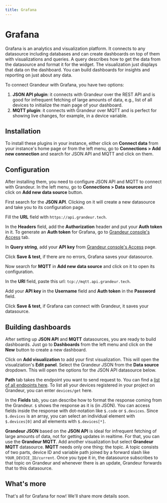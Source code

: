 ```yaml
---
title: Grafana
---
```


# Grafana

Grafana is an analytics and visualization platform. It connects to any datasource including databases and can create dashboards on top of them with visualizations and queries. A query describes how to get the data from the datasource and format it for the widget. The visualization just displays that data on the dashboard. You can build dashboards for insights and reporting on just about any data.

To connect Grandeur with Grafana, you have two options:

1. **JSON API plugin**: it connects with Grandeur over the REST API and is good for infrequent fetching of large amounts of data, e.g., list of all devices to initialize the main page of your dashboard.
2. **MQTT plugin**: it connects with Grandeur over MQTT and is perfect for showing live changes, for example, in a device variable.

## Installation

To install these plugins in your instance, either click on **Connect data** from your instance's home page or from the left menu, go to **Connections > Add new connection** and search for JSON API and MQTT and click on them.

## Configuration

After installing them, you need to configure JSON API and MQTT to connect with Grandeur. In the left menu, go to **Connections > Data sources** and click on **Add new data source** button.

First search for the **JSON API**. Clicking on it will create a new datasource and take you to its configuration page.

Fill the **URL** field with `https://api.grandeur.tech`.

In the **Headers** field, add the **Authorization** header and put your **Auth token** in it. To generate an **Auth token** for Grafana, go to [Grandeur console's Access](https://console.grandeur.dev/access) tab.

In **Query string**, add your **API key** from [Grandeur console's Access](https://console.grandeur.dev/access) page.

Click **Save & test**, if there are no errors, Grafana saves your datasource.

<ReactPlayer playing controls volume={0} width={832} height={468} url="/demos/grafana-setup-json-datasource.webm" />

Now search for **MQTT** in **Add new data source** and click on it to open its configuration.

In the **URI** field, paste this url: `tcp://mqtt.api.grandeur.tech`.

Add your **API key** in the **Username** field and **Auth token** in the **Password** field.

Click **Save & test**, if Grafana can connect with Grandeur, it saves your datasource.

<ReactPlayer playing controls volume={0} width={832} height={468} url="/demos/grafana-setup-mqtt-datasource.webm" />

## Building dashboards

After setting up **JSON API** and **MQTT** datasources, you are ready to build dashboards. Just go to **Dashboards** from the left menu and click on the **New** button to create a new dashboard.

<ReactPlayer playing controls volume={0} width={832} height={468} url="/demos/grafana-create-new-dashboard.webm" />

Click on **Add visualization** to add your first visualization. This will open the visualziation's **Edit panel**. Select the Grandeur JSON from the **Data source** dropdown. This will open the options for the JSON API datasource below.

**Path** tab takes the endpoint you want to send request to. You can find a [list of all endpoints here](/references/rest-api). To list all your devices registered in your project on Grandeur, you can enter `devices/get` here.

In the **Fields** tab, you can describe how to format the response coming from the Grandeur. `$` shows the response as it is (in JSON). You can access fields inside the response with dot-notation like `$.code` or `$.devices`. Since `$.devices` is an array, you can select an individual element with `$.devices[0]` and all elements with `$.devices[*]`.

<ReactPlayer playing controls volume={0} width={832} height={468} url="/demos/grafana-widget-list-all-devices.webm" />

**Grandeur JSON** based on the **JSON API** is ideal for infrequent fetching of large amounts of data, not for getting updates in realtime. For that, you can use the **Grandeur MQTT**. Add another visualization but select **Grandeur MQTT** datasource. **MQTT** needs only one thing: the topic. A topic consists of two parts, device ID and variable path joined by a forward slash like `YOUR_DEVICE_ID/current`. Once you type it in, the datasource subscribes to that topic on Grandeur and whenever there is an update, Grandeur forwards that to this datasource.

<ReactPlayer playing controls volume={0} width={832} height={468} url="/demos/guides-grafana-widget-on-device-variable.webm" />

## What's more

That's all for Grafana for now! We'll share more details soon.
